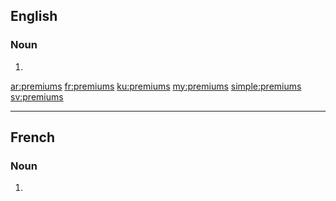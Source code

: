 ==English==

===Noun===
{{head|en|noun plural form}}

# {{plural of|premium|lang=en}}

[[ar:premiums]]
[[fr:premiums]]
[[ku:premiums]]
[[my:premiums]]
[[simple:premiums]]
[[sv:premiums]]

----
==French==

===Noun===
{{head|fr|noun plural form|g=m}}

# {{plural of|premium|lang=fr}}
{{rfc-auto}}